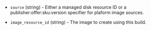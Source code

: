 <!-- Code generated from the comments of the Config struct in builder/azure/chroot/builder.go; DO NOT EDIT MANUALLY -->

-   `source` (string) - Either a managed disk resource ID or a publisher:offer:sku:version specifier for plaform image sources.
    
-   `image_resource_id` (string) - The image to create using this build.
    

